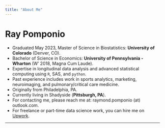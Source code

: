 ```yaml
---
title: "About Me"
---
```


# Ray Pomponio

* Graduated May 2023, Master of Science in Biostatistics: **University of Colorado** (Denver, CO).
* Bachelor of Science in Economics: **University of Pennsylvania - Wharton** (W' 2018, Magna Cum Laude).
* Expertise in longitudinal data analysis and advanced statistical computing using `R`, SAS, and `python`.
* Past experience includes work in sports analytics, marketing, neuroimaging, and pulmonary/critical care medicine.
* Originally from Philadelphia, PA.
* Currently living in Shadyside (**Pittsburgh, PA**).
* For contacting me, please reach me at: raymond.pomponio (at) outlook.com.
* For freelance or part-time data science work, you can hire me on [Upwork](https://www.upwork.com/freelancers/~01bb85ee6f09078536).

---
